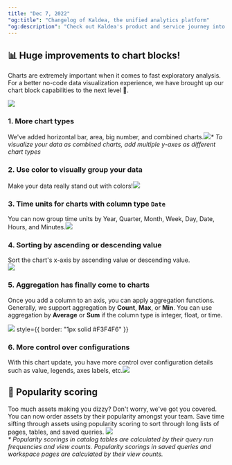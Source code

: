 ```yaml
---
title: "Dec 7, 2022"
"og:title": "Changelog of Kaldea, the unified analytics platform"
"og:description": "Check out Kaldea's product and service journey into developing a seamless and fully connected analytics experience from creating jobs to data discovery to query, and reporting."
---
```


## 📊 Huge improvements to chart blocks!

Charts are extremely important when it comes to fast exploratory analysis. For a better no-code data visualization experience, we have brought up our chart block capabilities to the next level 💪.

<Frame>
  <img
    src="/changelog/images/12-07-2022/1.png"
    style={{ borderRadius: "6px", border: "1px solid #F3F4F6" }}
  />
</Frame>

### 1. More chart types

We've added horizontal bar, area, big number, and combined charts.![](/changelog/images/12-07-2022/2.png)_\* To visualize your data as combined charts, add multiple y-axes as different chart types_

### 2. Use color to visually group your data

Make your data really stand out with colors!![](/changelog/images/12-07-2022/3.png)

### 3. Time units for charts with column type `Date`

You can now group time units by Year, Quarter, Month, Week, Day, Date, Hours, and Minutes.![](/changelog/images/12-07-2022/4.png)

### 4. Sorting by ascending or descending value

Sort the chart's x-axis by ascending value or descending value.<br />![](/changelog/images/12-07-2022/5.png)

### 5. Aggregation has finally come to charts

Once you add a column to an axis, you can apply aggregation functions. Generally, we support aggregation by **Count**, **Max**, or **Min**. You can use aggregation by **Average** or **Sum** if the column type is integer, float, or time.

<Frame>
  <img src="/changelog/images/12-07-2022/6.gif" />
  style={{ border: "1px solid #F3F4F6" }}
</Frame>

### 6. More control over configurations

With this chart update, you have more control over configuration details such as value, legends, axes labels, etc.![](/changelog/images/12-07-2022/7.png)

## 🤩 Popularity scoring

Too much assets making you dizzy? Don't worry, we've got you covered.
You can now order assets by their popularity amongst your team. Save time sifting through assets using popularity scoring to sort through long lists of pages, tables, and saved queries.
![](/changelog/images/12-07-2022/8.png)<br />
_\* Popularity scorings in catalog tables are calculated by their query run frequencies and view counts. Popularity scorings in saved queries and workspace pages are calculated by their view counts._
